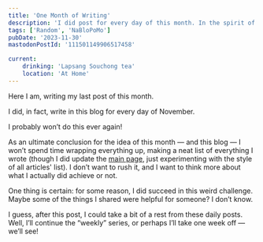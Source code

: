 ```yaml
---
title: 'One Month of Writing'
description: 'I did post for every day of this month. In the spirit of this challenge, this is a short post, in place of something larger. A proper “wrap-up” will be at some later date — I’ll need to take some time off to think about all of this!'
tags: ['Random', 'NaBloPoMo']
pubDate: '2023-11-30'
mastodonPostId: '111501149906517458'

current:
    drinking: 'Lapsang Souchong tea'
    location: 'At Home'
---
```


Here I am, writing my last post of this month.

I did, in fact, write in this blog for every day of November.

I probably won’t do this ever again!

As an ultimate conclusion for the idea of this month — and this blog — I won’t spend time wrapping everything up, making a neat list of everything I wrote (though I did update the [main page](/), just experimenting with the style of all articles' list). I don’t want to rush it, and I want to think more about what I actually did achieve or not.

One thing is certain: for some reason, I did succeed in this weird challenge. Maybe some of the things I shared were helpful for someone? I don’t know.

I guess, after this post, I could take a bit of a rest from these daily posts. Well, I’ll continue the “weekly” series, or perhaps I’ll take one week off — we’ll see!

